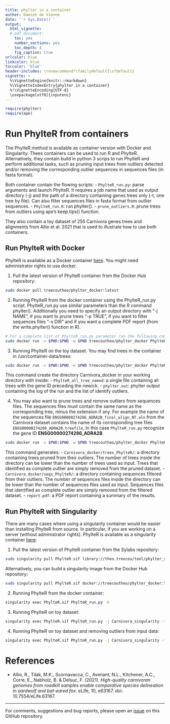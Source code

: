 ```yaml
---
title: phylter in a container
author: Damien de Vienne
date: '`r Sys.Date()`'
output:
  html_vignette:
  # pdf_document:
    toc: yes
    number_sections: yes
    toc_depth: 4
    fig_caption: true
urlcolor: blue
linkcolor: blue
toccolor: 'blue'
header-includes: \renewcommand*\familydefault{\sfdefault}
vignette: >
  %\VignetteEngine{knitr::rmarkdown}
  %\VignetteIndexEntry{phylter in a container}
  %!\VignetteEncoding{UTF-8}
  \usepackage[utf8]{inputenc}
---
```


```r
require(phylter)
require(ape)
```

# Run PhylteR from containers

The PhylteR method is available as container version with Docker and Singularity. Thees containers can be used to run R and PhylteR. Alternatively, they contain build in python 3 scrips to run PhylteR and perform additional tasks, such as pruning input trees from outliers detected and/or removing the corresponding outlier sequences in sequences files (in fasta format).


Both container contain the flowing scripts:
- `PhylteR_run.py`: parse arguments and launch PhylteR. It requires a job name that used as output directory (-j) and the path of a directory containing genes trees only (-t, one tree by file). Can also filter sequences files in fasta format from outlier sequences.
- `PhylteR_run.R`: run phylter().
- `prune_outliers.R`: prune trees from outliers using ape's keep.tips() function.

They also contain a toy dataset of 255 Carnivora genes trees and alignments from Allio et al. 2021 that is used to illustrate how to use both containers.

## Run PhylteR with Docker

PhylteR is available as a Docker container [here](https://hub.docker.com/r/treecoutheo/phylter_docker). You might need administrator rights to use docker.

1. Pull the latest version of PhylteR container from the Docker Hub repository:

```sh
sudo docker pull treecoutheo/phylter_docker:latest
```

2. Running PhylteR from the docker container using the PhylteR_run.py script. PhylteR_run.py use similar parameters than the R command phylter(). Additionally you need to specify an output directory with "-j NAME", if you want to prune trees "-p TRUE", if you want to filter sequences files "-s DIR" and if you want a complete PDF report (from the write.phylter() function in R).

```sh
# For a complete list of PhylteR_run.py parameter run the following command.
sudo docker run -v $PWD:$PWD -w $PWD treecoutheo/phylter_docker PhylteR_run.py -h
```

3. Running PhylteR on the toy dataset. You may find trees in the container in /usr/container-data/trees:

```sh
sudo docker run -v $PWD:$PWD -w $PWD treecoutheo/phylter_docker PhylteR_run.py -j Carnivora_docker -t /usr/container-data/trees
```
This command create the directory Carnivora_docker in your working directory with inside:
- `PhylteR_all_tree_named`: a single file containing all trees with the gene ID preceding the newick.
- `phylter.out`: phylter output containing the log of the run and the list of identify outliers.


4. You may also want to prune trees and remove outliers from sequences files. The sequences files must contain the same name as the corresponding tree, minus the extension if any. For example the name of the sequences file `ENSG00000274286_ADRA2B_final_align_NT.aln` from the Carnivora dataset contains the name of its corresponding tree files `ENSG00000274286_ADRA2B.treefile`. In this case `PhylteR_run.py` recognize the gene ID  **ENSG00000274286_ADRA2B**.

```sh
sudo docker run -v $PWD:$PWD -w $PWD treecoutheo/phylter_docker PhylteR_run.py -j Carnivora_docker -t /usr/container-data/trees -p TRUE -s /usr/container-data/alignments -g TRUE
```
This command generates:
- `Carnivora_docker/trees_PhylteR/`: a directory containing trees pruned from their outliers. The number of trees inside the directory can be lower than the number of trees used as input. Trees that identified as complete outlier are simply removed from the pruned dataset.
- `Carnivora_docker/seqs_PhylteR/`: a directory containing sequences filtered from their outliers. The number of sequences files inside the directory can be lower than the number of sequences files used as input. Sequences files that identified as complete outlier are simply removed from the filtered dataset.
- `report.pdf`: a PDF report containing a summary of the results.


## Run PhylteR with Singularity


There are many cases where using a singularity container would be easier than installing PhylteR from source. In particular, if you are working on a server (without administrator rights). PhylteR is available as a singularity container [here](https://cloud.sylabs.io/library/theo.treecou/tool/phylter_singularity):




1. Pull the latest version of PhylteR container from the Sylabs repository:

```sh
sudo singularity pull PhylteR.sif library://theo.treecou/tool/phylter_singularity:latest
```

Alternatively, you can build a singularity image from the Docker Hub repository:

```sh
sudo singularity pull PhylteR.sif docker://treecoutheo/phylter_docker:latest
```

2. Running PhylteR from the docker container:

```sh
singularity exec PhylteR.sif PhylteR_run.py -h
```

3. Running PhylteR on toy dataset:

```sh
singularity exec PhylteR.sif PhylteR_run.py -j Carnivora_singularity -t /usr/container-data/trees
```

4. Running PhylteR on toy dataset and removing outliers from input data:

```sh
singularity exec PhylteR.sif PhylteR_run.py -j Carnivora_singularity -t /usr/container-data/trees -p TRUE -s /usr/container-data/alignments
```

# References

- Allio, R., Tilak, M.K., Scornavacca, C., Avenant, N.L., Kitchener, A.C., Corre, E., Nabholz, B. & Delsuc, F. (2021).
*High-quality carnivoran genomes from roadkill samples enable comparative species delineation in aardwolf and bat-eared fox*.
eLife, 10, e63167.
doi: 10.7554/eLife.63167.


---
For comments, suggestions and bug reports, please open an [issue](https://github.com/damiendevienne/phylter/issues) on this GitHub repository.

